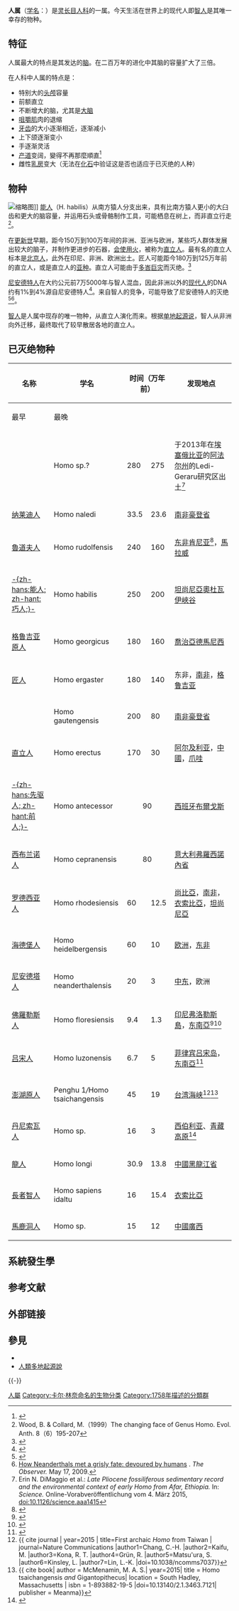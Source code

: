 {{noteTA|G1=地名}}
{{Automatic taxobox 
| taxon = Homo
| fossil_range = {{Fossil range|2.8|0}}[[上新世|上新世]]-現代
| image = Human.png
| image_width = 200px
| image_caption = [[人|人]] ''Homo sapiens''<br/>绘于[[先驅者鍍金鋁板|先驅者鍍金鋁板]]上的人类画像
| authority = [[Linnaeus|Linnaeus]], 1758
| type_species=[[智人|智人]]<br>''Homo sapiens''
| type_species_authority=Linnaeus, 1758
| subdivision_ranks = [[种|种]]
| subdivision = 
*†[[魯道夫人|魯道夫人]] ''H. rudolfensis''
*†[[能人|-{zh-hans:能人; zh-hant:巧人;}-]] ''H. habilis''
*†[[直立人|直立人]] ''H. erectus''
*†[[先驱人|先驱人]] ''H. antecessor''
*†[[匠人|匠人]] ''H. ergaster''
*†[[海德堡人|海德堡人]] ''H. heidelbergensis''
*†[[罗德西亚人|罗德西亚人]] ''H. rhodesiensis''
*†[[西布兰诺人|西布兰诺人]] ''H. cepranensis''
*†[[格鲁吉亚原人|格鲁吉亚原人]] ''H. georgicus''
*†{{Internal link helper/en|豪登人|Homo gautengensis}} ''H. gautengensis''
*†[[纳勒迪人|纳勒迪人]] ''H. naledi''
*†[[尼安德塔人|尼安德塔人]] ''H. neanderthalensis''
*†[[佛羅勒斯人|佛羅勒斯人]] ''H. floresiensis''
*†[[澎湖原人|澎湖原人]] ''H. tsaichangensis''
*†[[呂宋人|呂宋人]] ''H. luzonensis''
*†[[龍人|龍人]] ''H. longi''
*[[智人|智人]] ''H. sapiens''
| synonyms = {{collapsible list|bullets = true|title=<small>異名</small>
|''Africanthropus'' <small>Dreyer, 1935</small>
|''Atlanthropus'' <small>Arambourg, 1954</small>
|''Cyphanthropus'' <small>Pycraft, 1928</small>
|''Palaeanthropus'' <small>Bonarelli, 1909</small>
|''Palaeoanthropus'' <small>Freudenberg, 1927</small>
|''Pithecanthropus'' <small>Dubois, 1894</small>
|''Protanthropus'' <small>Haeckel, 1895</small>
|''Sinanthropus'' <small>Black, 1927</small>
|''Tchadanthropus'' <small>Coppens, 1965</small>
|''Telanthropus'' <small>Broom & Anderson 1949</small>
|''Helacyton'' <small>Van Valen & Maiorana, 1991</small>
}}
}}
'''人属'''（[[学名|学名]]：{{lang|la|''Homo''}}）是[[灵长目|灵长目]][[人科|人科]]的一属。今天生活在世界上的现代人即[[智人|智人]]是其唯一幸存的物种。{{Verify source|然而，有一些學者認为，依DNA的差異性而言，[[黑猩猩屬|黑猩猩屬]]和人属，在生物學分類上，實在應該歸為同一屬，但是动物分类只是阐明它们之间的演化关系，并没有规定属与属之间的基因差异必须达到多少，即使将其归入人属，那也还是要再建立一个黑猩猩亚属来区别人与黑猩猩的演化差异。}}

==特征==
人属最大的特点是其发达的[[脑|脑]]。在二百万年的进化中其脑的容量扩大了三倍。

在人科中人属的特点是：
* 特别大的[[头颅|头颅]]容量
* 前额直立
* 不断增大的脑，尤其是[[大脑|大脑]]
* [[咀嚼肌|咀嚼肌]]肉的退缩
* [[牙齿|牙齿]]的大小逐渐相近，逐渐减小
* 上下颌逐渐变小
* 手逐渐灵活
* [[产道|产道]]变阔，變得不再那麼順直<ref>{{Cite news|title=分娩痛苦和危險的真正原因|url=https://www.bbc.com/ukchina/trad/vert-earth-38770017|date=2017-01-27|accessdate=2019-06-09|language=en-GB|last=科林·巴拉斯|archive-date=2020-09-19|archive-url=https://web.archive.org/web/20200919144724/https://www.bbc.com/ukchina/trad/vert-earth-38770017|dead-url=no}}</ref>
* 雌性[[乳房|乳房]]变大（无法在[[化石|化石]]中验证这是否也适应于已灭绝的人种）

==物种==
[[File:Human_evolution_chart-en.svg|缩略图]]]]
[[能人|能人]]（H. habilis）从南方猿人分支出来，具有比南方猿人更小的大臼齿和更大的脑容量，并运用石头或骨骼制作工具，可能栖息在树上，而非直立行走<ref>Wood, B. & Collard, M.（1999）The changing face of Genus Homo. Evol. Anth. 8（6）195-207</ref>。

在[[更新世|更新世]]早期，距今150万到100万年间的非洲、亚洲与欧洲，某些巧人群体发展出较大的脑子，并制作更进步的石器，[[早期人类对火的使用|会使用火]]，被称为[[直立人|直立人]]。最有名的直立人标本是[[北京人|北京人]]，此外在印尼、非洲、欧洲出土。匠人可能距今180万到125万年前的直立人，或是直立人的[[亚种|亚种]]。直立人可能由于[[多峇巨灾理论|多峇巨灾]]而灭绝。<ref>{{cite journal |author=Spoor F, Wood B, Zonneveld F |title=Implications of early hominid labyrinthine morphology for evolution of human bipedal locomotion |journal=Nature |volume=369 |issue=6482 |pages=645–8 |year=1994 |pmid=8208290 |doi=10.1038/369645a0}}</ref>

[[尼安德特人|尼安德特人]]在大约公元前7万5000年与智人混血，因此非洲以外的[[现代人|现代人]]的DNA约有1%到4%源自尼安德特人<ref name="neandersequence">{{cite news |url=http://news.discovery.com/human/neanderthal-human-interbreed-dna.html |title=Neanderthals, humans interbred, DNA proves |publisher=[[探索頻道|Discovery News]] |author=Jennifer Viegas |date=2010-05-06 |accessdate=2010-08-17 |archive-date=2010-08-18 |archive-url=https://web.archive.org/web/20100818182551/http://news.discovery.com/human/neanderthal-human-interbreed-dna.html |dead-url=no }}</ref>。来自智人的竞争，可能导致了尼安德特人的灭绝<ref name="thirdchimp">{{Cite book
  | last = Diamond
  | first = Jared
  | author-link = Jared Diamond
  | title = The Third Chimpanzee: The Evolution and Future of the Human Animal
  | url = https://archive.org/details/thirdchimpanzeee00diam
  | publisher = Harper Perennial
  | year = 1992
  | isbn = 0060984031}}</ref><ref>[http://www.guardian.co.uk/science/2009/may/17/neanderthals-cannibalism-anthropological-sciences-journal How Neanderthals met a grisly fate: devoured by humans] {{Wayback|url=http://www.guardian.co.uk/science/2009/may/17/neanderthals-cannibalism-anthropological-sciences-journal |date=20090520144739 }}. ''The Observer.'' May 17, 2009.</ref>。

[[智人|智人]]是人属中现存的唯一物种，从直立人演化而来。根据[[单地起源说|单地起源说]]，智人从非洲向外迁移，最终取代了较早散居各地的直立人。

==已灭绝物种==
{| class="wikitable sortable"
|-
! rowspan="2" |名称 !! rowspan="2" |学名 !! colspan="2" style="text-align: center;" | 时间（万年前）!!rowspan="2" |发现地点!! rowspan="2" |圖片
|-
!最早!!最晚
|-
|{{Internal link helper/en|LD 350-1|LD 350-1}}||Homo sp.?|| 280||275||于2013年在[[埃塞俄比亚|埃塞俄比亚]]的[[阿法尔州|阿法尔州]]的Ledi-Geraru研究区出土<ref>Erin N. DiMaggio et al.: ''Late Pliocene fossiliferous sedimentary record and the environmental context of early Homo from Afar, Ethiopia.'' In: ''Science.'' Online-Vorabveröffentlichung vom 4. März 2015, [[doi:10.1126/science.aaa1415|doi:10.1126/science.aaa1415]]</ref>||[[File:LD-350-1.svg|100px]]
|-
|[[纳莱迪人|纳莱迪人]]||Homo naledi||33.5||23.6||[[南非|南非]][[豪登省|豪登省]]||[[File:HomoNalediSkull.jpg|100px]]
|-
|[[魯道夫人|魯道夫人]]||Homo rudolfensis||240||160||[[东非|东非]][[肯尼亚|肯尼亚]]<ref>{{cite journal |author=Wood B |title='Homo rudolfensis' Alexeev, 1986-fact or phantom? |journal=J. Hum. Evol. |volume=36 |issue=1 |pages=115–8 |year=1999 |pmid=9924136 |doi=10.1006/jhev.1998.0246}}</ref>，[[馬拉威|馬拉威]]||[[File:KNM-ER_1470_with_jaw.jpg|100px]]
|-
|[[能人|-{zh-hans:能人; zh-hant:巧人;}-]]||Homo habilis||250||200||[[坦尚尼亞|坦尚尼亞]][[奧杜瓦伊峽谷|奧杜瓦伊峽谷]]||[[File:KNM-ER_1813_skull.jpg|100px]]
|-
|[[格鲁吉亚原人|格鲁吉亚原人]]||Homo georgicus||180||160||[[喬治亞|喬治亞]][[德馬尼西|德馬尼西]]||[[File:Homo_Georgicus_IMG_2922-black.jpg|100px]]
|-
|[[匠人|匠人]]||Homo ergaster||180||140||东非，[[南非|南非]]，[[格鲁吉亚|格鲁吉亚]]||[[File:Homo_ergaster_skull_-_Naturmuseum_Senckenberg_-_DSC02098.JPG|100px]]
|-
|{{Internal link helper/en|豪登人|Homo gautengensis}}||Homo gautengensis||200||80||[[南非|南非]][[豪登省|豪登省]]||[[File:6a00d8341bf67c53ef01348157067b970c-320wi.jpg|100px]]
|-
|[[直立人|直立人]]||Homo erectus||170||30||[[阿尔及利亚|阿尔及利亚]]，[[中華人民共和國|中國]]，[[爪哇|爪哇]]||[[File:Skull_pekingman.jpg|100px]]
|-
|[[前人|-{zh-hans:先驱人; zh-hant:前人;}-]]||Homo antecessor||colspan="2" style="text-align: center;" |90||[[西班牙|西班牙]][[布爾戈斯|布爾戈斯]]||[[File:Homo_antecessor_reconstruccion.jpg|100px]]
|-
|[[西布兰诺人|西布兰诺人]]||Homo cepranensis||colspan="2" style="text-align: center;" |80||[[意大利|意大利]][[弗羅西諾內省|弗羅西諾內省]]||[[File:Homo_cepranensis.png|100px]]
|-
|[[罗德西亚人|罗德西亚人]]||Homo rhodesiensis||60||12.5||[[尚比亞|尚比亞]]，[[南非|南非]]，[[衣索比亞|衣索比亞]]，[[坦尚尼亞|坦尚尼亞]]||[[File:Homo_rhodesiensis_Broken_Hill_1_IMG_5654_BMNH.jpg|100px]]
|-
|[[海德堡人|海德堡人]]||Homo heidelbergensis||60||10||[[欧洲|欧洲]]，[[东非|东非]]||[[File:Homo_heidelbergensis-Cranium_-5.jpg|100px]]
|-
|[[尼安德塔人|尼安德塔人]]||Homo neanderthalensis||20||3||[[中东|中东]]，欧洲||[[File:Homo_neanderthalensis_Teshik-Tash_skull_Wien_18.07.19_JM.jpg|100px]]
|-
|[[佛羅勒斯人|佛羅勒斯人]]||Homo floresiensis||9.4||1.3||[[印尼|印尼]][[弗洛勒斯島|弗洛勒斯島]]，[[东南亞|东南亞]]<ref name="Brown04">{{cite journal en | author = Brown, P. | coauthors = Sutikna, T., Morwood, M. J., Soejono, R. P., Jatmiko, Wayhu Saptomo, E. & Rokus Awe Due | date = October 27, 2004 | title = A new small-bodied hominin from the Late Pleistocene of Flores, Indonesia. | journal = Nature | volume =  431 | pages=1055-1061 | doi = 10.1038/nature02999}}</ref><ref name="Morwood04">{{cite journal en | author = Morwood, M. J. | coauthors = Soejono, R. P., Roberts, R. G., Sutikna, T., Turney, C. S. M., Westaway, K. E., Rink, W. J., Zhao, J.- X., van den Bergh, G. D., Rokus Awe Due, Hobbs, D. R., Moore, M. W., Bird, M. I. & Fifield, L. K. | date = October 27, 2004 | title = Archaeology and age of a new hominin from Flores in eastern Indonesia. | journal = Nature | volume = 431 | pages = 1087-1091 | doi = 10.1038/nature02956}}</ref>||[[File:Homo_floresiensis_skull_-_Naturmuseum_Senckenberg_-_DSC02091.JPG|100px]]
|-
|[[吕宋人|吕宋人]]||Homo luzonensis||6.7||5||[[菲律宾|菲律宾]][[吕宋岛|吕宋岛]]，[[东南亞|东南亞]]<ref name="Détroit2019">{{cite journal|last1= Détroit|first1= F.|last2= Mijares|first2=A. S.|last3= Corny|first3= J.|last4= Daver|first4= G.|last5= Zanolli|first5= C.|last6= Dizon|first6= E.|last7= Robles|first7= E.|last8= Grün|first8= R.|last9= Piper|first9=P. J.|title=A new species of ''Homo'' from the Late Pleistocene of the Philippines|journal= Nature|volume= 568|issue= 7751|year= 2019|pages= 181–186|doi= 10.1038/s41586-019-1067-9}}</ref>||[[File:Homo_luzonensis_metatarsal.jpg|100px]]
|-
|[[澎湖原人|澎湖原人]]||Penghu 1'' / ''Homo tsaichangensis||45||19||[[台湾海峡|台湾海峡]]<ref name="Changetal2015">{{ cite journal | year=2015 | title=First archaic ''Homo'' from Taiwan | journal=Nature Communications |author1=Chang, C.-H. |author2=Kaifu, M. |author3=Kona, R. T. |author4=Grün, R. |author5=Matsu'ura, S. |author6=Kinsley, L. |author7=Lin, L.-K. |doi=10.1038/ncomms7037}}</ref><ref name="McMenaminHtsaichangensis2015">{{ cite book| author = McMenamin, M. A. S.| year=2015| title = Homo tsaichangensis ''and'' Gigantopithecus| location = South Hadley, Massachusetts | isbn = 1-893882-19-5 |doi=10.13140/2.1.3463.7121| publisher = Meanma}}</ref>||[[File:Fossil_of_Mandible_of_Penghu_1.JPG|100px]]
|-
|[[丹尼索瓦人|丹尼索瓦人]]||Homo sp.||16||3||[[西伯利亚|西伯利亚]]、[[青藏高原|青藏高原]]<ref>{{cite journal|author=David Reich|coauthors=Richard E. Green, Martin Kircher, Johannes Krause, Nick Patterson, Eric Y. Durand, Bence Viola, Adrian W. Briggs, Udo Stenzel, Philip L. F. Johnson, Tomislav Maricic, Jeffrey M. Good, Tomas Marques-Bonet, Can Alkan, Qiaomei Fu, Swapan Mallick, Heng Li, Matthias Meyer, Evan E. Eichler, Mark Stoneking, Michael Richards, Sahra Talamo, Michael V. Shunkov, Anatoli P. Derevianko, Jean-Jacques Hublin et al.|title=Genetic history of an archaic hominin group from Denisova Cave in Siberia|journal=NATURE|date=23 December 2010|issue=468|pages=1053–1060|doi=10.1038/nature09710|url=http://www.nature.com/nature/journal/v468/n7327/abs/nature09710.html|accessdate=2011-01-10|archive-date=2010-12-25|archive-url=https://web.archive.org/web/20101225024344/http://www.nature.com/nature/journal/v468/n7327/abs/nature09710.html|dead-url=no}}</ref>||[[File:Xiahe_mandible.jpg|100px]]
|-
|[[龍人|龍人]]||Homo longi||30.9||13.8||[[中華人民共和國|中國]][[黑龍江省|黑龍江省]]||[[File:Homo_longi.svg|100px]]
|-
|[[長者智人|長者智人]]||Homo sapiens idaltu||16||15.4||[[衣索比亞|衣索比亞]]||[[File:Teschio_di_Homo_sapiens_idaltu,_del_pleistocene,_200-160_mila_anni_fa.jpg|100px]]
|-
|[[馬鹿洞人|馬鹿洞人]]||Homo sp.||15||12||[[中華人民共和國|中國]][[廣西|廣西]]||[[File:Longlin_1.jpg|100px]]
|}

==系統發生學==
{{clade|{{clade
       |1='''[[長臂猿科|長臂猿科]]'''
       |label2='''[[人科|人科]]'''
|sublabel2='''(15.7)'''
       |2={{clade
         |1='''[[猩猩亞科|猩猩亞科]]'''
         |label2='''[[人亞科|人亞科]]'''
|sublabel2='''(8.8)'''
         |2={{clade
             |1='''[[大猩猩族|大猩猩族]]'''
             |label2='''[[人族|人族]]'''
|sublabel2='''(7.8)'''
             |2={{clade
               |1='''[[黑猩猩亞族|黑猩猩亞族]]'''
               |2='''[[人亞族|人亞族]] （[[南猿|南猿亞族]]）'''
         }}
       }}
}}}}|label1='''[[人猿總科|人猿總科]]'''|sublabel1='''(20.4 Mya)'''}}

{{clade|{{clade
|1=†[[始祖地猿|始祖地猿]] [[File:Ardipithecus_Ramidus-MGL_96730-P5030040-white.jpg|46 px]]
|sublabel2='''(3.9)'''
|label2='''[[南方古猿屬|南方古猿屬]]'''
|2={{clade
|1=[[湖畔南方古猿|湖畔南方古猿]] (†3.8) 
|2={{clade
|1=†[[阿法南方古猿|阿法南方古猿]] [[File:Australopithecus_Skull.png|45 px]]
               |2={{clade
                   |1=†'''[[驚奇南方古猿|驚奇南方古猿]]'''
|2={{clade
|1=[[近親南方古猿|近親南方古猿]] (†3.4)
                   |2={{clade
   |1=[[肯亞平臉人|肯亞平臉人]] (†3.3) [[File:Kenyanthropus_platyops_IMG_2945-white.jpg|45 px]]
|2={{clade
|1={{clade
  |1=[[非洲南方古猿|非洲南方古猿]] (†2.1) [[File:Sts5_(Au._africanus).png|45 px]]
|2=[[傍人屬|傍人屬]] (†1.2) [[File:Paranthropus_boisei_IMG_2933-white.jpg|45 px]]
}}
 |label2='''人屬'''
|sublabel2='''(3.4)'''
|2={{clade
|5=[[佛羅勒斯人|佛羅勒斯人]] (†0.05) [[File:Homo_Florensiensis-MGL_95216-P5030052-white.jpg|46 px]]
   |1=[[巧人|巧人]] (†1.5) [[File:Habilis_Skull.png|45 px]]
   |2=[[盧多爾夫人|盧多爾夫人]] (†1.9) [[File:Rudolfensis_Skull.png|41 px]]
|4=[[源泉南方古猿|源泉南方古猿]] (†2.0) [[File:MH1_(Au._sediba).png|46 px]]
   |label3='''[[直立人|直立人]]'''
|sublabel3='''(1.9)'''
   |3={{clade
    |1=[[匠人|匠人]] (†1.4) [[File:Ergaster_Skull.png|45 px]]
     |label3='''(1.5)'''
    |2={{clade
     |1=[[直立人|非洲的直立人]] (†) [[File:Erectus_Skull.png|45 px]]
     |2=[[直立人|亞洲的直立人]] ((†)0.1) [[File:Erectus_Skull.png|45 px]]
    |3=[[馬鹿洞人|馬鹿洞人]] (†0.01)
     |label4='''(1.2)'''
     |4={{clade
      |1=[[前人|前人]] [[File:Antecessor_Skull.png|45px]] (†0.8)
|sublabel2='''(0.5)'''
      |2={{clade
|label1=[[Neandersovans|Neandersovans]]
|sublabel1=(0.3)
        |1={{clade
|2=[[丹尼索瓦人|丹尼索瓦人]] ((†)0.05) 
|1=[[尼安德塔人|尼安德塔人]] ((†)0.05) [[File:Neanderthalensis_Skull.png|39 px]]
}}
       |2='''[[智人|智人]]'' [[File:Sapiens_Skull.png|39 px]]'''
}} }} }} }} }}
                   }}}}
               }}
             }}
         }}
       }}
}}|label1='''[[人亞族|人亞族]] （[[南猿|南猿亞族]]）'''|sublabel1='''(7.3 Mya)'''}}

== 参考文献 ==
{{Reflist|30em}}

== 外部链接 ==
{{Commons category|Homo}}
{{Wikispecies|Homo}}

== 參見 ==
* {{link-en|人類進化化石列表|List of human evolution fossils}}
* [[人類多地起源說|人類多地起源說]]

{{-}}

{{Human Evolution}}
{{Hominidae nav}}
{{Taxonbar|from=Q171283}}
{{Authority control}}

[[Category:人屬|]]
[[Category:卡尔·林奈命名的生物分类|Category:卡尔·林奈命名的生物分类]]
[[Category:1758年描述的分類群|Category:1758年描述的分類群]]